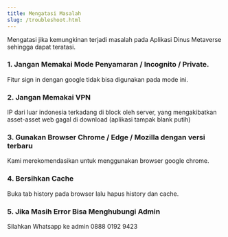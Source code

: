 ```yaml
---
title: Mengatasi Masalah
slug: /troubleshoot.html
---
```


Mengatasi jika kemungkinan terjadi masalah pada Aplikasi Dinus Metaverse sehingga dapat teratasi.

### 1. Jangan Memakai Mode Penyamaran / Incognito / Private. 
Fitur sign in dengan google tidak bisa digunakan pada mode ini.

### 2. Jangan Memakai VPN

IP dari luar indonesia terkadang di block oleh server, yang mengakibatkan asset-asset web gagal di download (aplikasi tampak blank putih)

### 3. Gunakan Browser Chrome / Edge / Mozilla dengan versi terbaru

Kami merekomendasikan untuk menggunakan browser google chrome.

### 4. Bersihkan Cache

Buka tab history pada browser lalu hapus history dan cache.

### 5. Jika Masih Error Bisa Menghubungi Admin

Silahkan Whatsapp ke admin 0888 0192 9423